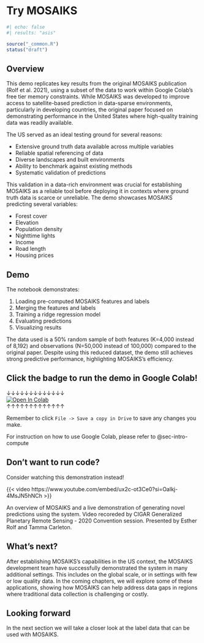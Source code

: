 
# Try MOSAIKS {#sec-mosaiks-demo-1}

```r
#| echo: false
#| results: "asis"

source("_common.R")
status("draft")
```

## Overview

This demo replicates key results from the original MOSAIKS publication (Rolf et al. 2021), using a subset of the data to work within Google Colab's free tier memory constraints. While MOSAIKS was developed to improve access to satellite-based prediction in data-sparse environments, particularly in developing countries, the original paper focused on demonstrating performance in the United States where high-quality training data was readily available.

The US served as an ideal testing ground for several reasons:

- Extensive ground truth data available across multiple variables
- Reliable spatial referencing of data
- Diverse landscapes and built environments
- Ability to benchmark against existing methods
- Systematic validation of predictions

This validation in a data-rich environment was crucial for establishing MOSAIKS as a reliable tool before deploying it in contexts where ground truth data is scarce or unreliable. The demo showcases MOSAIKS predicting several variables:

- Forest cover 
- Elevation
- Population density
- Nighttime lights
- Income
- Road length
- Housing prices

## Demo 

The notebook demonstrates:

1. Loading pre-computed MOSAIKS features and labels
2. Merging the features and labels
3. Training a ridge regression model
4. Evaluating predictions
5. Visualizing results

The data used is a 50% random sample of both features (K=4,000 instead of 8,192) and observations (N=50,000 instead of 100,000) compared to the original paper. Despite using this reduced dataset, the demo still achieves strong predictive performance, highlighting MOSAIKS's efficiency.

:::{.callout-note}
# Click the badge to run the demo in Google Colab!

&darr;&darr;&darr;&darr;&darr;&darr;&darr;&darr;&darr;&darr;&darr;&darr;&darr;  
[![Open In Colab](https://colab.research.google.com/assets/colab-badge.svg)](https://colab.research.google.com/github/cullen-molitor/MOSAIKS-Training-Manual/blob/main/notebooks/demo/01-Rolf_et_al_2021_demo.ipynb)  
&uarr;&uarr;&uarr;&uarr;&uarr;&uarr;&uarr;&uarr;&uarr;&uarr;&uarr;&uarr;&uarr;  

Remember to click `File -> Save a copy in Drive` to save any changes you make.
:::

For instruction on how to use Google Colab, please refer to @sec-intro-compute

## Don't want to run code?

Consider watching this demonstration instead!

::: {#fig-demo}

{{< video https://www.youtube.com/embed/ux2c-ot3Ce0?si=Oalkj-4MsJN5hNCh >}}

An overview of MOSAIKS and a live demonstration of generating novel predictions using the system. Video recoreded by CIGAR Generalized Planetary Remote Sensing - 2020 Convention session. Presented by Esther Rolf and Tamma Carleton.
:::

## What's next? 

After establishing MOSAIKS's capabilities in the US context, the MOSAIKS development team have successfully demonstrated the system in many additional settings. This includes on the global scale, or in settings with few or low quality data. In the coming chapters, we will explore some of these applications, showing how MOSAIKS can help address data gaps in regions where traditional data collection is challenging or costly.

::: {.callout-note}
# Looking forward

In the next section we will take a closer look at the label data that can be used with MOSAIKS. 
:::
